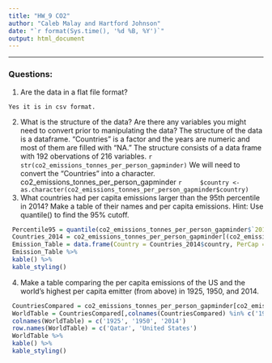 ```yaml
---
title: "HW_9 CO2"
author: "Caleb Malay and Hartford Johnson"
date: "`r format(Sys.time(), '%d %B, %Y')`"
output: html_document
---
```



***
### Questions:

1. Are the data in a flat file format? 
```
Yes it is in csv format.
```
2. What is the structure of the data?  Are there any variables you might need to convert prior to manipulating the data?
    The structure of the data is a dataframe.
    "Countries" is a factor and the years are numeric and most of them are filled with "NA." The structure consists of a data frame with 192 obervations of 216 variables. 
    ```r
    str(co2_emissions_tonnes_per_person_gapminder)
    ```
    We will need to convert the "Countries" into a character. co2_emissions_tonnes_per_person_gapminder
    ```r
    $country <- as.character(co2_emissions_tonnes_per_person_gapminder$country)
    ```
3. What countries had per capita emissions larger than the 95th percentile in 2014? Make a table of their names and per capita emissions. Hint: Use quantile() to find the 95% cutoff.
```r
 Percentile95 = quantile(co2_emissions_tonnes_per_person_gapminder$`2014`, 0.95)
 Countries_2014 = co2_emissions_tonnes_per_person_gapminder[(co2_emissions_tonnes_per_person_gapminder$`2014`> Percentile95),]
 Emission_Table = data.frame(Country = Countries_2014$country, PerCap = Countries_2014$`2014`
 Emission_Table %>%
 kable() %>%
 kable_styling()
```

4. Make a table comparing the per capita emissions of the US and the world's highest per capita emitter (from above)  in 1925, 1950, and 2014.  
```r
 CountriesCompared = co2_emissions_tonnes_per_person_gapminder[co2_emissions_tonnes_per_person_gapminder$country %in% c('United States', 'Qatar'),]
 WorldTable = CountriesCompared[,colnames(CountriesCompared) %in% c('1925', '1950', '2014')]
 colnames(WorldTable) = c('1925', '1950', '2014')
 row.names(WorldTable) = c('Qatar', 'United States')
 WorldTable %>%
 kable() %>%
 kable_styling()
```
